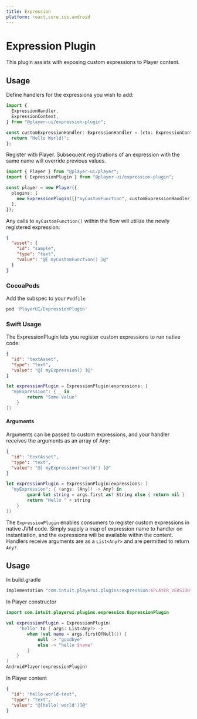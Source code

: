 ```yaml
---
title: Expression
platform: react,core,ios,android
---
```



# Expression Plugin

This plugin assists with exposing custom expressions to Player content.

## Usage

<PlatformTabs>
  <Fragment slot='core'>

Define handlers for the expressions you wish to add:

```ts
import {
  ExpressionHandler,
  ExpressionContext,
} from "@player-ui/expression-plugin";

const customExpressionHandler: ExpressionHandler = (ctx: ExpressionContext) => {
  return "Hello World!";
};
```

Register with Player. Subsequent registrations of an expression with the same name will override previous values.

```ts
import { Player } from "@player-ui/player";
import { ExpressionPlugin } from "@player-ui/expression-plugin";

const player = new Player({
  plugins: [
    new ExpressionPlugin([["myCustomFunction", customExpressionHandler]]),
  ],
});
```

Any calls to `myCustomFunction()` within the flow will utilize the newly registered expression:

```json
{
  "asset": {
    "id": "sample",
    "type": "text",
    "value": "@[ myCustomFunction() ]@"
  }
}
```

  </Fragment>
  <Fragment slot='ios'>

### CocoaPods

Add the subspec to your `Podfile`

```ruby
pod 'PlayerUI/ExpressionPlugin'
```

### Swift Usage

The ExpressionPlugin lets you register custom expressions to run native code:

```json
{
  "id": "textAsset",
  "type": "text",
  "value": "@[ myExpression() ]@"
}
```

```swift
let expressionPlugin = ExpressionPlugin(expressions: [
  "myExpression": { _ in
  		return "Some Value"
	}
])
```

#### Arguments

Arguments can be passed to custom expressions, and your handler receives the arguments as an array of Any:

```json
{
  "id": "textAsset",
  "type": "text",
  "value": "@[ myExpression('world') ]@"
}
```

```swift
let expressionPlugin = ExpressionPlugin(expressions: [
  "myExpression": { (args: [Any]) -> Any? in
  		guard let string = args.first as? String else { return nil }
  		return "Hello " + string
	}
])
```

  </Fragment>
  <Fragment slot='android'>

The `ExpressionPlugin` enables consumers to register custom expressions in native JVM code. Simply supply a map of expression name to handler on instantiation, and the expressions will be available within the content. Handlers receive arguments are as a `List<Any?>` and are permitted to return `Any?`.

## Usage

In build.gradle

```kotlin
implementation "com.intuit.playerui.plugins:expression:$PLAYER_VERSION"
```

In Player constructor

```kotlin
import com.intuit.playerui.plugins.expression.ExpressionPlugin

val expressionPlugin = ExpressionPlugin(
     "hello" to { args: List<Any?> ->
        when (val name = args.firstOfNull()) {
            null -> "goodbye"
            else -> "hello $name"
        }
    }
)
AndroidPlayer(expressionPlugin)
```

In Player content

```json
{
  "id": "hello-world-text",
  "type": "text",
  "value": "@[hello('world')]@"
}
```

  </Fragment>
</PlatformTabs>
